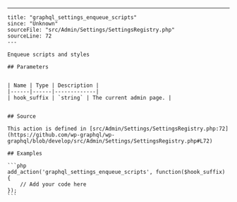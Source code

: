 ---
    title: "graphql_settings_enqueue_scripts"
    since: "Unknown"
    sourceFile: "src/Admin/Settings/SettingsRegistry.php"
    sourceLine: 72
    ---
    
    Enqueue scripts and styles
    
    ## Parameters
    
    
    | Name | Type | Description |
    |------|------|-------------|
    | hook_suffix | `string` | The current admin page. |
    
    
    ## Source

    This action is defined in [src/Admin/Settings/SettingsRegistry.php:72](https://github.com/wp-graphql/wp-graphql/blob/develop/src/Admin/Settings/SettingsRegistry.php#L72)

    ## Examples

    ```php
    add_action('graphql_settings_enqueue_scripts', function($hook_suffix) {
        // Add your code here
    });
    ```
    